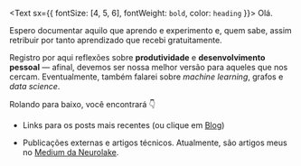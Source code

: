 <Text sx={{ fontSize: [4, 5, 6], fontWeight: `bold`, color: `heading` }}>
Olá.
</Text>

Espero documentar aquilo que aprendo e experimento e, quem sabe, assim retribuir por tanto aprendizado que recebi gratuitamente.

Registro por aqui reflexões sobre **produtividade** e **desenvolvimento pessoal** — afinal, devemos ser nossa melhor versão para aqueles que nos cercam. Eventualmente, também falarei sobre *machine learning*, grafos e *data science*.

Rolando para baixo, você encontrará 👇

- Links para os posts mais recentes (ou clique em [Blog](/blog))

- Publicações externas e artigos técnicos. Atualmente, são artigos meus no [Medium da Neurolake](https://medium.com/neurolake).

<!-- Clique em [Blog](/blog) para conferir todos os posts ou acesse os recentes rolando para baixo. 👇

Sinta-se à vontade para explorar as [Tags](/tags). Quando fugir da linha editorial para escrever sobre *data science*, *machine learning* ou processamento de sinais sobre grafos, colocarei sob a tag **Artigos técnicos**. -->